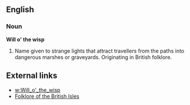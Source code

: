 ==English==

===Noun===
'''Will o' the wisp'''
# Name given to strange lights that attract travellers from the paths into dangerous marshes or graveyards. Originating in British folklore.


==External links==
*[[w:Will_o'_the_wisp]]
*[http://www.mysteriousbritain.co.uk/folklore/will_o_the_wisp.html Folklore of the British Isles]